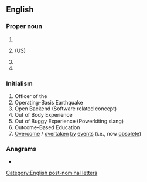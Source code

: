 {{also|obe|obe-|o bé}}
==English==

===Proper noun===
{{en-proper noun}}

# {{initialism of|Office of [[bilingual|Bilingual]] Education}}
# {{initialism of|Office of [[business|Business]] Economics}} (US)
# {{initialism of|[[Oregon]] Board of Education}}
# {{initialism of|[[Ottawa]] Board Of Education}}

===Initialism===
{{rfc-header|Initialism}}
{{head|en|initialism}}

# Officer of the {{w|Order of the British Empire}}
# Operating-Basis Earthquake
# Open Backend (Software related concept)
# Out of Body Experience
# Out of Buggy Experience (Powerkiting slang)
# Outcome-Based Education
# [[overcome|Overcome]] / [[overtaken]] [[by]] [[events]] (i.e., now [[obsolete]])

===Anagrams===
* {{anagrams|en|a=beo|BEO|BOE|BoE|Boe|EOB|OEB}}

[[Category:English post-nominal letters]]
